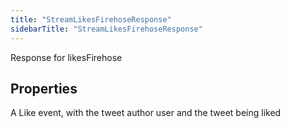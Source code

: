 ```yaml
---
title: "StreamLikesFirehoseResponse"
sidebarTitle: "StreamLikesFirehoseResponse"
---
```


Response for likesFirehose

## Properties

<ResponseField name="data" type="`Record`\<`string`, `any`\>">
A Like event, with the tweet author user and the tweet being liked
</ResponseField>





<ResponseField name="errors" type="`any`[]">

</ResponseField>



<ResponseField name="includes" type="`Record`\<`string`, `any`\>">

</ResponseField>

